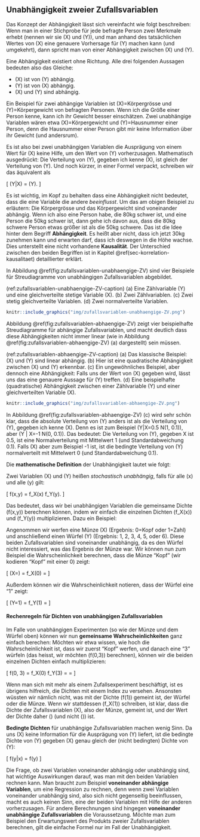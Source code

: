 ## Unabhängigkeit zweier Zufallsvariablen

Das Konzept der Abhängigkeit lässt sich vereinfacht wie folgt beschreiben: Wenn man in einer Stichprobe für jede befragte Person zwei Merkmale erhebt (nennen wir sie \(X\) und \(Y\)), und man anhand des tatsächlichen Wertes von \(X\) eine genauere Vorhersage für \(Y\) machen kann (und umgekehrt), dann spricht man von einer Abhängigkeit zwischen \(X\) und \(Y\).

Eine Abhängigkeit existiert ohne Richtung. Alle drei folgenden Aussagen bedeuten also das Gleiche:

- \(X\) ist von \(Y\) abhängig.
- \(Y\) ist von \(X\) abhängig.
- \(X\) und \(Y\) sind abhängig.

Ein Beispiel für zwei abhängige Variablen ist \(X\)=Körpergrösse und \(Y\)=Körpergewicht von befragten Personen. Wenn ich die Größe einer Person kenne, kann ich ihr Gewicht besser einschätzen. Zwei unabhängige Variablen wären etwa \(X\)=Körpergewicht und \(Y\)=Hausnummer einer Person, denn die Hausnummer einer Person gibt mir keine Information über ihr Gewicht (und andersrum).

Es ist also bei zwei unabhängigen Variablen die Ausprägung von einem Wert für \(X\) keine Hilfe, um den Wert von \(Y\) vorherzusagen. Mathematisch ausgedrückt: Die Verteilung von \(Y\), gegeben ich kenne \(X\), ist gleich der Verteilung von \(Y\). Und noch kürzer, in einer Formel verpackt, schreiben wir das äquivalent als

\[ \mathbb{P}(Y|X) = \mathbb{P}(Y). \]

Es ist wichtig, im Kopf zu behalten dass eine Abhängigkeit nicht bedeutet, dass die eine Variable die andere *beeinflusst*. Um das am obigen Beispiel zu erläutern: Die Körpergrösse und das Körpergewicht sind voneinander abhängig. Wenn ich also eine Person habe, die 80kg schwer ist, und eine Person die 50kg schwer ist, dann gehe ich davon aus, dass die 80kg schwere Person etwas größer ist als die 50kg schwere. Das ist die Idee hinter dem Begriff **Abhängigkeit**. Es heißt aber nicht, dass ich jetzt 30kg zunehmen kann und erwarten darf, dass ich deswegen in die Höhe wachse. Dies unterstellt eine nicht vorhandene **Kausalität**. Der Unterschied zwischen den beiden Begriffen ist in Kapitel \@ref(sec-korrelation-kausalitaet) detaillierter erklärt.

In Abbildung \@ref(fig:zufallsvariablen-unabhaengige-ZV) sind vier Beispiele für Streudiagramme von unabhängigen Zufallsvariablen abgebildet.

(ref:zufallsvariablen-unabhaengige-ZV-caption) (a) Eine Zählvariable \(Y\) und eine gleichverteilte stetige Variable \(X\). (b) Zwei Zählvariablen. (c) Zwei stetig gleichverteilte Variablen. (d) Zwei normalverteilte Variablen.

```r
knitr::include_graphics("img/zufallsvariablen-unabhaengige-ZV.png")
```

Abbildung \@ref(fig:zufallsvariablen-abhaengige-ZV) zeigt vier beispielhafte Streudiagramme für abhängige Zufallsvariablen, und macht deutlich dass diese Abhängigkeiten nicht immer linear (wie in Abbildung \@ref(fig:zufallsvariablen-abhaengige-ZV) (a) dargestellt) sein müssen.

(ref:zufallsvariablen-abhaengige-ZV-caption) (a) Das klassische Beispiel: \(X\) und \(Y\) sind linear abhängig. (b) Hier ist eine quadratische Abhängigkeit zwischen \(X\) und \(Y\) erkennbar. (c) Ein ungewöhnliches Beispiel, aber dennoch eine Abhängigkeit: Falls uns der Wert von \(X\) gegeben wird, lässt uns das eine genauere Aussage für \(Y\) treffen. (d) Eine beispielhafte (quadratische) Abhängigkeit zwischen einer Zählvariable \(Y\) und einer gleichverteilten Variable \(X\).

```r
knitr::include_graphics("img/zufallsvariablen-abhaengige-ZV.png")
```

In Abbildung \@ref(fig:zufallsvariablen-abhaengige-ZV) (c) wird sehr schön klar, dass die absolute Verteilung von \(Y\) anders ist als die Verteilung von \(Y\), gegeben ich kenne \(X\). Denn es ist zum Beispiel \(Y|X=0.5 \sim N(1, 0.1)\), aber \(Y | X=-1 \sim N(0, 0.1)\). Das bedeutet: Die Verteilung von \(Y\), gegeben X ist 0.5, ist eine Normalverteilung mit Mittelwert 1 (und Standardabweichung 0.1). Falls \(X\) aber zum Beispiel -1 ist, ist die bedingte Verteilung von \(Y\) normalverteilt mit Mittelwert 0 (und Standardabweichung 0.1).

Die **mathematische Definition** der Unabhängigkeit lautet wie folgt:

Zwei Variablen \(X\) und \(Y\) heißen *stochastisch unabhängig*, falls für alle \(x\) und alle \(y\) gilt:

\[ f(x,y) = f_X(x) \cdot f_Y(y). \]

Das bedeutet, dass wir bei unabhängigen Variablen die gemeinsame Dichte \(f(x,y)\) berechnen können, indem wir einfach die einzelnen Dichten \(f_X(x)\) und \(f_Y(y)\) multiplizieren. Dazu ein Beispiel:

Angenommen wir werfen eine Münze \(X\) (Ergebnis: 0=Kopf oder 1=Zahl) und anschließend einen Würfel \(Y\) (Ergebnis: 1, 2, 3, 4, 5, oder 6). Diese beiden Zufallsvariablen sind voneinander unabhängig, da es den Würfel nicht interessiert, was das Ergebnis der Münze war. Wir können nun zum Beispiel die Wahrscheinlichkeit berechnen, dass die Münze "Kopf" (wir kodieren "Kopf" mit einer 0) zeigt:

\[ \mathbb{P}(X=\text{Kopf}) = f_X(0) = \frac{1}{2} \]

Außerdem können wir die Wahrscheinlichkeit notieren, dass der Würfel eine "1" zeigt:

\[ \mathbb{P}(Y=1) = f_Y(1) = \frac{1}{6} \]

#### Rechenregeln für Dichten von unabhängigen Zufallsvariablen {-}

Im Falle von unabhängigen Experimenten (so wie der Münze und dem Würfel oben) können wir nun **gemeinsame Wahrscheinlichkeiten** ganz einfach berechen: Möchten wir etwa wissen, wie hoch die Wahrscheinlichkeit ist, dass wir zuerst "Kopf" werfen, und danach eine "3" würfeln (das heisst, wir möchten \(f(0,3)\) berechnen), können wir die beiden einzelnen Dichten einfach multiplizieren:

\[ f(0, 3) = f_X(0) \cdot f_Y(3) = \frac{1}{2} \cdot \frac{1}{6} = \frac{1}{12} \]

Wenn man sich mit mehr als einem Zufallsexperiment beschäftigt, ist es übrigens hilfreich, die Dichten mit einem Index zu versehen. Ansonsten wüssten wir nämlich nicht, was mit der Dichte \(f(1)\) gemeint ist, der Würfel oder die Münze. Wenn wir stattdessen \(f_X(1)\) schreiben, ist klar, dass die Dichte der Zufallsvariablen \(X\), also der Münze, gemeint ist, und der Wert der Dichte daher \(\frac{1}{2}\) (und nicht \(\frac{1}{6}\)) ist.

**Bedingte Dichten** für unabhängige Zufallsvariablen machen wenig Sinn. Da uns \(X\) keine Information für die Ausprägung von \(Y\) liefert, ist die bedingte Dichte von \(Y\) gegeben \(X\) genau gleich der (nicht bedingten) Dichte von \(Y\):

\[ f(y|x) = f(y) \]

Die Frage, ob zwei Variablen voneinander abhängig oder unabhängig sind, hat wichtige Auswirkungen darauf, was man mit den beiden Variablen rechnen kann. Man braucht zum Beispiel **voneinander abhängige Variablen**, um eine Regression zu rechnen, denn wenn zwei Variablen voneinander unabhängig sind, also sich nicht gegenseitig beeinflussen, macht es auch keinen Sinn, eine der beiden Variablen mit Hilfe der anderen vorherzusagen. Für andere Berechnungen sind hingegen **voneinander unabhängige Zufallsvariablen** die Voraussetzung. Möchte man zum Beispiel den Erwartungswert des Produkts zweier Zufallsvariablen berechnen, gilt die einfache Formel nur im Fall der Unabhängigkeit.
